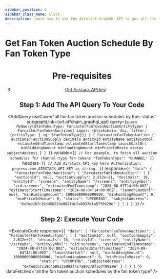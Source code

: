 ```yaml
---
sidebar_position: 2
sidebar_class_name: clock
description: Learn how to use the Airstack GraphQL API to get all the fan token auction schedules by the fan token type.
---
```



# Get Fan Token Auction Schedule By Fan Token Type

<Header
  useCase="all the fan token auction schedules by the fan token type"
  apiName="Airstack GraphQL"
/>

# Pre-requisites

<Prerequisites apiName="Airstack GraphQL" additionalDependencies="dotenv" />

3. [Get Airstack API key](https://docs.airstack.xyz/airstack-docs-and-faqs/get-started/get-api-key)

## Step 1: Add The API Query To Your Code

<AddQuery
  useCase="all the fan token auction schedules by their status"
  subgraphLink={url.offchain_graphql_api}
  query={`query MyQuery($fanTokenType: FarcasterFanTokenAuctionEntityType) {
  FarcasterFanTokenAuctions(
    input: {blockchain: ALL, filter: {entityType: {_eq: $fanTokenType}}}
  ) {
    FarcasterFanTokenAuction {
      auctionId
      auctionSupply
      decimals
      entityId
      entityName
      entitySymbol
      estimatedEndTimestamp
      estimatedStartTimestamp
      launchCastUrl
      minBiddingAmount
      minFundingAmount
      minPriceInMoxie
      status
      subjectAddress
    }
  }
}`}
  variable={`{
  // For example, to fetch all auction schedules for channel-type fan tokens
  "fanTokenType": "CHANNEL"
}`}
  headers={`{
  // Add Airstack API key here
  Authorization: process.env.AIRSTACK_API_KEY as string,
}`}
  response={`{
  "data": {
    "FarcasterFanTokenAuctions": {
      "FarcasterFanTokenAuction": [
        {
          "auctionId": null,
          "auctionSupply": 2.612e+21,
          "decimals": 18,
          "entityId": "screens",
          "entityName": "/screens",
          "entitySymbol": "cid:screens",
          "estimatedEndTimestamp": "2024-08-07T14:00:00Z",
          "estimatedStartTimestamp": "2024-08-04T14:00:00Z",
          "launchCastUrl": null,
          "minBiddingAmount": 10000000000000000,
          "minFundingAmount": 0,
          "minPriceInMoxie": 0,
          "status": "UPCOMING",
          "subjectAddress": "0xfeddb7c19d458833e082f4c7a8037dfa57f0929e"
        }
      ]
    }
  }
}`}
/>

## Step 2: Execute Your Code

<ExecuteCode
  response={`{
  "data": {
    "FarcasterFanTokenAuctions": {
      "FarcasterFanTokenAuction": [
        {
          "auctionId": null,
          "auctionSupply": 2.612e+21,
          "decimals": 18,
          "entityId": "screens",
          "entityName": "/screens",
          "entitySymbol": "cid:screens",
          "estimatedEndTimestamp": "2024-08-07T14:00:00Z",
          "estimatedStartTimestamp": "2024-08-04T14:00:00Z",
          "launchCastUrl": null,
          "minBiddingAmount": 10000000000000000,
          "minFundingAmount": 0,
          "minPriceInMoxie": 0,
          "status": "UPCOMING",
          "subjectAddress": "0xfeddb7c19d458833e082f4c7a8037dfa57f0929e"
        }
      ]
    }
  }
}`}
  dataFetched="all the fan token auction schedules by the fan token type"
/>

<DeveloperSupport />

